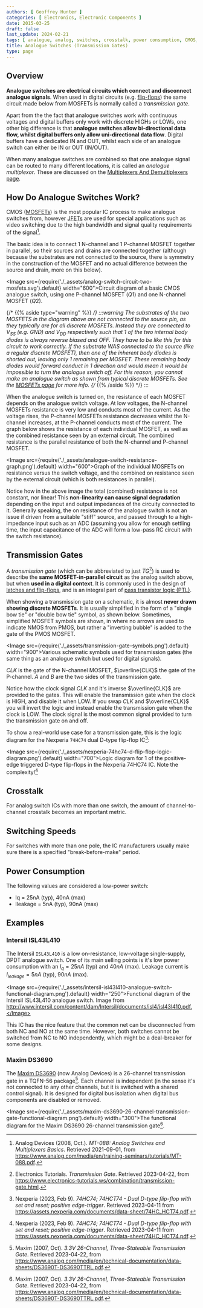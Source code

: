 ```yaml
---
authors: [ Geoffrey Hunter ]
categories: [ Electronics, Electronic Components ]
date: 2015-03-25
draft: false
last_update: 2024-02-21
tags: [ analogue, analog, switches, crosstalk, power consumption, CMOS, MOSFETs, ADC, resistance, substrate, transmission gates, TGs, flip-flops, latches, I2C ]
title: Analogue Switches (Transmission Gates)
type: page
---
```


## Overview

**Analogue switches are electrical circuits which connect and disconnect analogue signals**. When used in digital circuits (e.g. [flip-flops](/electronics/circuit-design/digital-logic/latches-and-flip-flops/)) the same circuit made below from MOSFETs is normally called a _transmission gate_.

Apart from the the fact that analogue switches work with continuous voltages and digital buffers only work with discrete HIGHs or LOWs, one other big difference is that **analogue switches allow bi-directional data flow, whilst digital buffers only allow uni-directional data flow**. Digital buffers have a dedicated IN and OUT, whilst each side of an analogue switch can either be IN or OUT (IN/OUT).

When many analogue switches are combined so that one analogue signal can be routed to many different locations, it is called an _analogue multiplexor_. These are discussed on the [Multiplexers And Demultiplexers page](/electronics/components/multiplexers-and-demultiplexers/).

## How Do Analogue Switches Work?

CMOS ([MOSFETs](/electronics/components/transistors/mosfets/)) is the most popular IC process to make analogue switches from, however [JFETs](/electronics/components/transistors/junction-gate-field-effect-transistor-jfets/) are used for special applications such as video switching due to the high bandwidth and signal quality requirements of the signal[^bib-ad-analog-switch-multiplexers-basics].

The basic idea is to connect 1 N-channel and 1 P-channel MOSFET together in parallel, so their sources and drains are connected together (although because the substrates are not connected to the source, there is symmetry in the construction of the MOSFET and no actual difference between the source and drain, more on this below).

<Image src={require('./_assets/analog-switch-circuit-two-mosfets.svg').default} width="600">Circuit diagram of a basic CMOS analogue switch, using one P-channel MOSFET ($Q1$) and one N-channel MOSFET ($Q2$).</Image>

{/* {{% aside type="warning" %}} */}
:::warning
The substrates of the two MOSFETS in the diagram above are not connected to the source pin, as they typically are for all discrete MOSFETs. Instead they are connected to $V_{SS}$ (e.g. $GND$) and $V_{DD}$ respectively such that 1 of the two internal body diodes is always reverse biased and OFF. They have to be like this for this circuit to work correctly. If the substrate WAS connected to the source (like a regular discrete MOSFET), then one of the inherent body diodes is shorted out, leaving only 1 remaining per MOSFET. These remaining body diodes would forward conduct in 1 direction and would mean it would be impossible to turn the analogue switch off. For this reason, you cannot make an analogue switch as shown from typical discrete MOSFETs. See the [MOSFETs page](/docs/electronics/components/transistors/mosfets/index.mdx#the-body-effect-and-connecting-the-substrate-to-the-source) for more info.
{/* {{% /aside %}} */}
:::

When the analogue switch is turned on, the resistance of each MOSFET depends on the analogue switch voltage. At low voltages, the N-channel MOSFETs resistance is very low and conducts most of the current. As the voltage rises, the P-channel MOSFETs resistance decreases whilst the N-channel increases, at the P-channel conducts most of the current. The graph below shows the resistance of each individual MOSFET, as well as the combined resistance seen by an external circuit. The combined resistance is the parallel resistance of both the N-channel and P-channel MOSFET.

<Image src={require('./_assets/analogue-switch-resistance-graph.png').default} width="600">Graph of the individual MOSFETs on resistance versus the switch voltage, and the combined on resistance seen by the external circuit (which is both resistances in parallel).</Image>

Notice how in the above image the total (combined) resistance is not constant, nor linear! This **non-linearity can cause signal degradation** depending on the input and output impedances of the circuity connected to it. Generally speaking, the on resistance of the analogue switch is not an issue if driven from a suitable "stiff" source, and passed through to a high-impedance input such as an ADC (assuming you allow for enough settling time, the input capacitance of the ADC will form a low-pass RC circuit with the switch resistance). 

## Transmission Gates

A _transmission gate_ (which can be abbreviated to just _TG_[^bib-electronics-tutorials-transmission-gate]) is used to describe the **same MOSFET-in-parallel circuit** as the analog switch above, but when **used in a digital context**. It is commonly used in the design of [latches and flip-flops](/electronics/circuit-design/digital-logic/latches-and-flip-flops/), and is an integral part of [pass transistor logic (PTL)](/electronics/circuit-design/digital-logic/gates/#pass-transistor-logic-ptl).

When showing a transmission gate on a schematic, it is almost **never drawn showing discrete MOSFETs**. It is usually simplified in the form of a "single bow tie" or "double bow tie" symbol, as shown below. Sometimes, simplified MOSFET symbols are shown, in where no arrows are used to indicate NMOS from PMOS, but rather a "inverting bubble" is added to the gate of the PMOS MOSFET. 

<Image src={require('./_assets/transmission-gate-symbols.png').default} width="900">Various schematic symbols used for transmission gates (the same thing as an analogue switch but used for digital signals).</Image>

$CLK$ is the gate of the N-channel MOSFET, $\overline{CLK}$ the gate of the P-channel. $A$ and $B$ are the two sides of the transmission gate.

Notice how the clock signal $CLK$ and it's inverse $\overline{CLK}$ are provided to the gates. This will enable the transmission gate when the clock is HIGH, and disable it when LOW. If you swap $CLK$ and $\overline{CLK}$ you will invert the logic and instead enable the transmission gate when the clock is LOW. The clock signal is the most common signal provided to turn the transmission gate on and off. 

To show a real-world use case for a transmission gate, this is the logic diagram for the Nexperia `74HC74` dual D-type flip-flop IC[^bib-nexperia-74hc74-ds]:

<Image src={require('./_assets/nexperia-74hc74-d-flip-flop-logic-diagram.png').default} width="700">Logic diagram for 1 of the positive-edge triggered D-type flip-flops in the Nexperia 74HC74 IC. Note the complexity![^bib-nexperia-74hc74-ds]</Image>

## Crosstalk

For analog switch ICs with more than one switch, the amount of channel-to-channel crosstalk becomes an important metric.

## Switching Speeds

For switches with more than one pole, the IC manufacturers usually make sure there is a specified "break-before-make" period.

## Power Consumption

The following values are considered a low-power switch:

* Iq = 25nA (typ), 40nA (max)
* Ileakage = 5nA (typ), 90nA (max)

## Examples

### Intersil ISL43L410

The Intersil `ISL43L410` is a low on-resistance, low-voltage single-supply, DPDT analogue switch. One of its main selling points is it's low power consumption with an $I_q = 25nA$ (typ) and $40nA$ (max). Leakage current is $I_{leakage} = 5nA$ (typ), $90nA$ (max).

<Image src={require('./_assets/intersil-isl43l410-analogue-switch-functional-diagram.png').default} width="250">Functional diagram of the Intersil ISL43L410 analogue switch. Image from http://www.intersil.com/content/dam/Intersil/documents/isl4/isl43l410.pdf.</Image>

This IC has the nice feature that the common net can be disconnected from both NC and NO at the same time. However, both switches cannot be switched from NC to NO independently, which might be a deal-breaker for some designs.

### Maxim DS3690

The [Maxim DS3690](https://www.analog.com/media/en/technical-documentation/data-sheets/DS3690T-DS3690TTRL.pdf) (now Analog Devices) is a 26-channel transmission gate in a TQFN-56 package[^bib-maxim-ds3690-ds]. Each channel is independent (in the sense it's not connected to any other channels, but it is switched with a shared control signal). It is designed for digital bus isolation when digital bus components are disabled or removed.

<Image src={require('./_assets/maxim-ds3690-26-channel-transmission-gate-functional-diagram.png').default} width="300">The functional diagram for the Maxim DS3690 26-channel transmission gate[^bib-maxim-ds3690-ds].</Image>

[^bib-ad-analog-switch-multiplexers-basics]: Analog Devices (2008, Oct.). _MT-088: Analog Switches and Multiplexers Basics_. Retrieved 2021-09-01, from https://www.analog.com/media/en/training-seminars/tutorials/MT-088.pdf.
[^bib-wikipedia-transmission-gate]: Wikipedia (2022, July 9). _Transmission gate_. Retrieved 2023-04-21, from https://en.wikipedia.org/wiki/Transmission_gate.
[^bib-nexperia-74hc74-ds]: Nexperia (2023, Feb 9). _74HC74; 74HCT74 - Dual D-type flip-flop with set and reset; positive edge-trigger_. Retrieved 2023-04-11 from https://assets.nexperia.com/documents/data-sheet/74HC_HCT74.pdf.
[^bib-electronics-tutorials-transmission-gate]: Electronics Tutorials. _Transmission Gate_. Retrieved 2023-04-22, from https://www.electronics-tutorials.ws/combination/transmission-gate.html.
[^bib-maxim-ds3690-ds]: Maxim (2007, Oct). _3.3V 26-Channel, Three-Stateable Transmission Gate_. Retrieved 2023-04-22, from https://www.analog.com/media/en/technical-documentation/data-sheets/DS3690T-DS3690TTRL.pdf.
